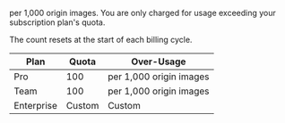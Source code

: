 <Price price="5" /> per 1,000 origin images. You are only charged for usage exceeding your subscription
plan's quota.

<Admonition type="note">

The count resets at the start of each billing cycle.

</Admonition>

| Plan       | Quota  | Over-Usage                                  |
| ---------- | ------ | ------------------------------------------- |
| Pro        | 100    | <Price price="5" /> per 1,000 origin images |
| Team       | 100    | <Price price="5" /> per 1,000 origin images |
| Enterprise | Custom | Custom                                      |
